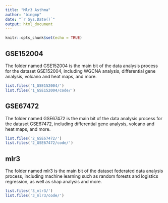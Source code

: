 ---
title: "Mlr3 Asthma"
author: "bingmp"
date: "`r Sys.Date()`"
output: html_document
---

```{r setup, include=FALSE}
knitr::opts_chunk$set(echo = TRUE)
```

## GSE152004
The folder named GSE152004 is the main bit of the data analysis process for the dataset GSE152004, including WGCNA analysis, differential gene analysis, volcano and heat maps, and more.

```{r}
list.files('1_GSE152004/')
list.files('1_GSE152004/code/')
```

## GSE67472
The folder named GSE67472 is the main bit of the data analysis process for the dataset GSE67472, including differential gene analysis, volcano and heat maps, and more.
```{r}
list.files('2_GSE67472/')
list.files('2_GSE67472/code/')
```

## mlr3
The folder named mlr3 is the main bit of the dataset federated data analysis process, including machine learning such as random forests and logistics regression, as well as shap analysis and more.

```{r}
list.files('3_mlr3/')
list.files('3_mlr3/code/')
```

